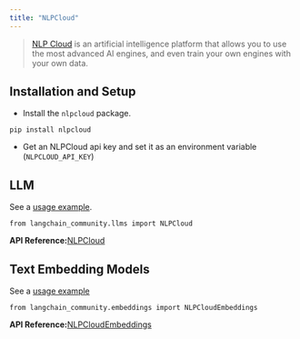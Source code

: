 ```yaml
---
title: "NLPCloud"
---
```


> [NLP Cloud](https://docs.nlpcloud.com/#introduction) is an artificial intelligence platform that allows you to use the most advanced AI engines, and even train your own engines with your own data.

## Installation and Setup

* Install the `nlpcloud` package.

```
pip install nlpcloud
```

* Get an NLPCloud api key and set it as an environment variable (`NLPCLOUD_API_KEY`)

## LLM

See a [usage example](/oss/integrations/llms/nlpcloud).

```
from langchain_community.llms import NLPCloud
```

**API Reference:**[NLPCloud](https://python.langchain.com/api_reference/community/llms/langchain_community.llms.nlpcloud.NLPCloud.html)

## Text Embedding Models

See a [usage example](/oss/integrations/text_embedding/nlp_cloud)

```
from langchain_community.embeddings import NLPCloudEmbeddings
```

**API Reference:**[NLPCloudEmbeddings](https://python.langchain.com/api_reference/community/embeddings/langchain_community.embeddings.nlpcloud.NLPCloudEmbeddings.html)
